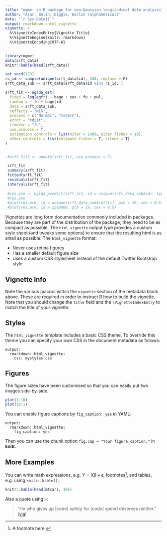 ---
title: "ngme: an R package for non-Gaussian longitudinal data analysis"
author: "Asar, Bolin, Diggle, Wallin (alphabetical)"
date: "`r Sys.Date()`"
output: rmarkdown::html_vignette
vignette: >
  %\VignetteIndexEntry{Vignette Title}
  %\VignetteEngine{knitr::rmarkdown}
  %\VignetteEncoding{UTF-8}
---

```{r, echo=TRUE}
library(ngme)
data(srft_data)
knitr::kable(head(srft_data))
```

```{r, echo=TRUE}
set.seed(123)
rs_id <- sample(unique(srft_data$id), 100, replace = F)
srft_data_sub <- srft_data[srft_data$id %in% rs_id, ]

srft_fit <- nglda_est(
  fixed = log(egfr) ~ bage + sex + fu + pwl,
  random = ~ fu + bage|id,
  data = srft_data_sub,
  reffects = "NIG",
  process = c("Normal", "matern"),
  error = "tdist",
  timeVar = "fu",
  use.process = T,
  estimation.controls = list(nIter = 1000, nIter.fisher = 10),
  other.controls = list(estimate.fisher = T, silent = T)
)


 #srft_fit2 <- update(srft_fit, use.process = F)

 srft_fit
 summary(srft_fit)
 fitted(srft_fit)
 residuals(srft_fit)
 intervals(srft_fit)
 
 #res.pre <- nglda_predict(srft_fit, id = unique(srft_data_sub$id), type = "Filter")
 #res.pre
 #plot(res.pre, id = unique(srft_data_sub$id)[11], pch = 19, cex = 0.5)
 #plot(res.pre, id = 2203400, pch = 19, cex = 0.5)
```


Vignettes are long form documentation commonly included in packages. Because they are part of the distribution of the package, they need to be as compact as possible. The `html_vignette` output type provides a custom style sheet (and tweaks some options) to ensure that the resulting html is as small as possible. The `html_vignette` format:

- Never uses retina figures
- Has a smaller default figure size
- Uses a custom CSS stylesheet instead of the default Twitter Bootstrap style

## Vignette Info

Note the various macros within the `vignette` section of the metadata block above. These are required in order to instruct R how to build the vignette. Note that you should change the `title` field and the `\VignetteIndexEntry` to match the title of your vignette.

## Styles

The `html_vignette` template includes a basic CSS theme. To override this theme you can specify your own CSS in the document metadata as follows:

    output: 
      rmarkdown::html_vignette:
        css: mystyles.css

## Figures

The figure sizes have been customised so that you can easily put two images side-by-side. 

```{r, fig.show='hold'}
plot(1:10)
plot(10:1)
```

You can enable figure captions by `fig_caption: yes` in YAML:

    output:
      rmarkdown::html_vignette:
        fig_caption: yes

Then you can use the chunk option `fig.cap = "Your figure caption."` in **knitr**.

## More Examples

You can write math expressions, e.g. $Y = X\beta + \epsilon$, footnotes^[A footnote here.], and tables, e.g. using `knitr::kable()`.

```{r, echo=FALSE, results='asis'}
knitr::kable(head(mtcars, 10))
```

Also a quote using `>`:

> "He who gives up [code] safety for [code] speed deserves neither."
([via](https://twitter.com/hadleywickham/status/504368538874703872))
